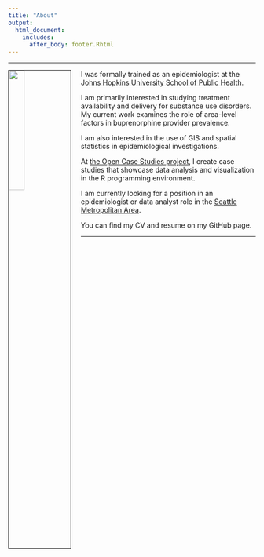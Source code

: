 ```yaml
---
title: "About"
output: 
  html_document:
    includes:
      after_body: footer.Rhtml
---
```


***

<img src="website_image.jpg" style="width:25%; border:1px solid; margin-right: 20px" align="left">

I was formally trained as an epidemiologist at the [Johns Hopkins University School of Public Health](https://www.jhsph.edu/).

I am primarily interested in studying treatment availability and delivery for substance use disorders. My current work examines the role of area-level factors in buprenorphine provider prevalence. 

I am also interested in the use of GIS and spatial statistics in epidemiological investigations. 

At [the Open Case Studies project](https://opencasestudies.github.io/), I create case studies that showcase data analysis and visualization in the R programming environment.

I am currently looking for a position in an epidemiologist or data analyst role in the [Seattle Metropolitan Area](https://en.wikipedia.org/wiki/Seattle_metropolitan_area?oldformat=true).

You can find my CV and resume on my GitHub page.

***
